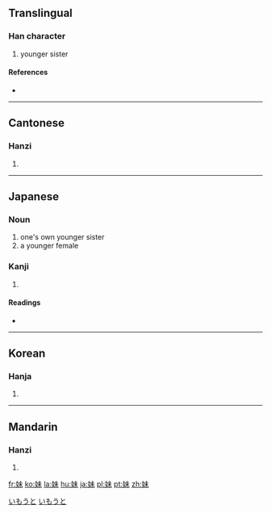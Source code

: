 ==Translingual==

===Han character===
{{Han char|rn=38|rad=女|as=05|sn=8|four=4549<sub>0</sub>|canj=女十木 (VJD)}}

# younger sister

====References====
* {{Han ref|kx=0257.280|dkj=06138|dj=0522.230|hdz=21034.060|uh=59B9|ud=22969|bh=A966|bd=43366}}

----

==Cantonese==

===Hanzi===
{{yue-hanzi|jyut=|y=mui6}}

# {{defn|Cantonese}}

----

==Japanese==

===Noun===
{{ja-noun|k|hira=いもうと|rom=imōto}}

# one's own younger sister
# a younger female

===Kanji===
{{ja-kanji|grade=2|rs=女05}}

# {{defn|Japanese}}

====Readings====
* {{ja-readings|on=[[まい]] (mai)|kun=[[いもうと]] (imouto), [[いも]] (imo)}}

[[Category:1000 Japanese basic words|いもうと]]
[[Category:ja:Family|いもうと]]

----

==Korean==

===Hanja===
{{ko-hanja|hangeul=매|rv=mae|mr=mae}}

# {{defn|Korean}}

----

==Mandarin==

===Hanzi===
{{cmn-hanzi|pin=[[mèi]] ([[mei4]])|wg=mei<sup>4</sup>}}

# {{defn|Mandarin}}

[[fr:妹]]
[[ko:妹]]
[[la:妹]]
[[hu:妹]]
[[ja:妹]]
[[pl:妹]]
[[pt:妹]]
[[zh:妹]]